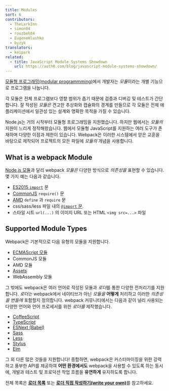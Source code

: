 ```yaml
---
title: Modules
sort: 6
contributors:
  - TheLarkInn
  - simon04
  - rouzbeh84
  - EugeneHlushko
  - byzyk
translators:
  - keipark
related:
  - title: JavaScript Module Systems Showdown
    url: https://auth0.com/blog/javascript-module-systems-showdown/
---
```


[모듈형 프로그래밍(modular programmming)](https://en.wikipedia.org/wiki/Modular_programming)에서 개발자는 *모듈*이라는 개별 기능으로 프로그램을 나눕니다.

각 모듈은 전체 프로그램보다 영향 범위가 좁기 때문에 검증과 디버깅 및 테스트가 간단합니다.
잘 작성된 _모듈은_ 견고한 추상화와 캡슐화의 경계를 만들므로 각 모듈은 전체 애플리케이션에서 일관성 있는 설계와 명확한 목적을 가질 수 있습니다.

Node.js는 거의 시작부터 모듈형 프로그래밍을 지원했습니다.
하지만 웹에서는 _모듈의_ 지원이 느리게 정착해왔습니다.
웹에서 모듈형 JavaScript를 지원하는 여러 도구가 존재하며 다양한 이점과 제한이 있습니다.
Webpack은 이러한 시스템에서 얻은 교훈을 바탕으로 제작되어 프로젝트의 모든 파일에 _모듈의_ 개념을 사용합니다.

## What is a webpack Module

[Node.js 모듈](https://nodejs.org/api/modules.html)과 달리 webpack _모듈은_ 다양한 방식으로 _의존성을_ 표현할 수 있습니다. 몇 가지 예는 다음과 같습니다.

- [ES2015 `import`](https://developer.mozilla.org/en-US/docs/Web/JavaScript/Reference/Statements/import) 문
- [CommonJS](http://www.commonjs.org/specs/modules/1.0/) `require()` 문
- [AMD](https://github.com/amdjs/amdjs-api/blob/master/AMD.md) `define` 과 `require` 문
- css/sass/less 파일 내의 [`@import` 문](https://developer.mozilla.org/en-US/docs/Web/CSS/@import).
- 스타일 시트 `url(...)` 의 이미지 URL 또는 HTML `<img src=...>` 파일

## Supported Module Types

Webpack은 기본적으로 다음 유형의 모듈을 지원합니다.

- [ECMAScript 모듈](/guides/ecma-script-modules)
- CommonJS 모듈
- AMD 모듈
- [Assets](/guides/asset-modules)
- WebAssembly 모듈

그 밖에도 webpack은 여러 언어로 작성된 모듈과 *로더*를 통한 다양한 전처리기를 지원합니다. _로더는_ webpack에서 네이티브가 아닌 _모듈을_ **어떻게** 처리하고 이러한 _의존성을_ _번들에_ 포함할지 정의합니다.
webpack 커뮤니티에서는 다음과 같이 널리 사용되는 다양한 언어와 언어 프로세서를 위한 _로더를_ 제작했습니다.

- [CoffeeScript](http://coffeescript.org)
- [TypeScript](https://www.typescriptlang.org)
- [ESNext (Babel)](https://babeljs.io)
- [Sass](http://sass-lang.com)
- [Less](http://lesscss.org)
- [Stylus](http://stylus-lang.com)
- [Elm](https://elm-lang.org/)

그 외 다른 많은 것들을 지원합니다! 종합하면, webpack은 커스터마이징을 위한 강력하고 풍부한 API를 제공하여 **어떤 환경에서도** webpack을 사용할 수 있도록 하는 동시에, 개발과 테스트 및 프로덕션 작업 흐름을 **유연하게** 유지하도록 합니다.

전체 목록은 [**로더 목록**](/loaders) 또는 [**로더 직접 작성하기(write your own)**](/api/loaders)를 참고하세요.
